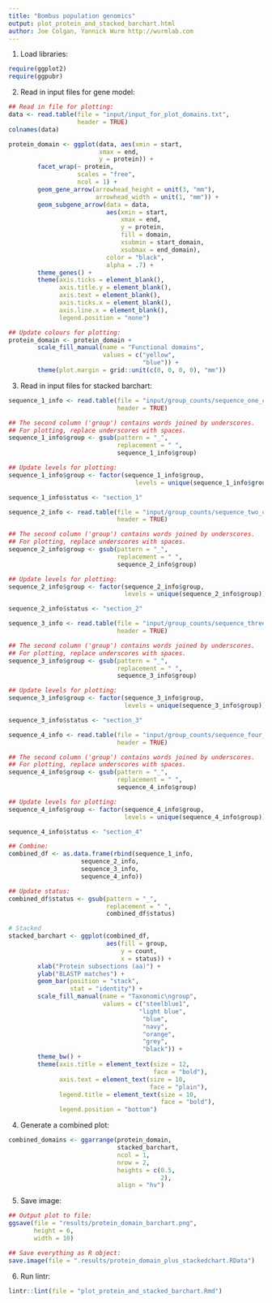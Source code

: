 ```yaml
---
title: "Bombus population genomics"
output: plot_protein_and_stacked_barchart.html
author: Joe Colgan, Yannick Wurm http://wurmlab.com
---
```


1. Load libraries:

```r
require(ggplot2)
require(ggpubr)
```

2. Read in input files for gene model:

```r
## Read in file for plotting:
data <- read.table(file = "input/input_for_plot_domains.txt",
                   header = TRUE)
colnames(data)

protein_domain <- ggplot(data, aes(xmin = start,
                         xmax = end,
                         y = protein)) +
        facet_wrap(~ protein,
                   scales = "free",
                   ncol = 1) +
        geom_gene_arrow(arrowhead_height = unit(3, "mm"),
                        arrowhead_width = unit(1, "mm")) +
        geom_subgene_arrow(data = data,
                           aes(xmin = start,
                               xmax = end,
                               y = protein,
                               fill = domain,
                               xsubmin = start_domain,
                               xsubmax = end_domain),
                           color = "black",
                           alpha = .7) +
        theme_genes() +
        theme(axis.ticks = element_blank(),
              axis.title.y = element_blank(),
              axis.text = element_blank(),
              axis.ticks.x = element_blank(),
              axis.line.x = element_blank(),
              legend.position = "none")

## Update colours for plotting:
protein_domain <- protein_domain +
        scale_fill_manual(name = "Functional domains",
                          values = c("yellow",
                                     "blue")) +
        theme(plot.margin = grid::unit(c(0, 0, 0, 0), "mm"))
```

3. Read in input files for stacked barchart:

```r
sequence_1_info <- read.table(file = "input/group_counts/sequence_one_count_modified.txt",
                              header = TRUE)

## The second column ('group') contains words joined by underscores.
## For plotting, replace underscores with spaces.
sequence_1_info$group <- gsub(pattern = "_",
                              replacement = " ",
                              sequence_1_info$group)

## Update levels for plotting:
sequence_1_info$group <- factor(sequence_1_info$group,
                                   levels = unique(sequence_1_info$group))

sequence_1_info$status <- "section_1"

sequence_2_info <- read.table(file = "input/group_counts/sequence_two_count_modified.txt",
                              header = TRUE)

## The second column ('group') contains words joined by underscores.
## For plotting, replace underscores with spaces.
sequence_2_info$group <- gsub(pattern = "_",
                              replacement = " ",
                              sequence_2_info$group)

## Update levels for plotting:
sequence_2_info$group <- factor(sequence_2_info$group,
                                levels = unique(sequence_2_info$group))

sequence_2_info$status <- "section_2"

sequence_3_info <- read.table(file = "input/group_counts/sequence_three_count_modified.txt",
                              header = TRUE)

## The second column ('group') contains words joined by underscores.
## For plotting, replace underscores with spaces.
sequence_3_info$group <- gsub(pattern = "_",
                              replacement = " ",
                              sequence_3_info$group)

## Update levels for plotting:
sequence_3_info$group <- factor(sequence_3_info$group,
                                levels = unique(sequence_3_info$group))

sequence_3_info$status <- "section_3"

sequence_4_info <- read.table(file = "input/group_counts/sequence_four_count_modified.txt",
                              header = TRUE)

## The second column ('group') contains words joined by underscores.
## For plotting, replace underscores with spaces.
sequence_4_info$group <- gsub(pattern = "_",
                              replacement = " ",
                              sequence_4_info$group)

## Update levels for plotting:
sequence_4_info$group <- factor(sequence_4_info$group,
                                levels = unique(sequence_4_info$group))

sequence_4_info$status <- "section_4"

## Combine:
combined_df <- as.data.frame(rbind(sequence_1_info,
                    sequence_2_info,
                    sequence_3_info,
                    sequence_4_info))

## Update status:
combined_df$status <- gsub(pattern = "_",
                           replacement = " ",
                           combined_df$status)

# Stacked
stacked_barchart <- ggplot(combined_df,
                           aes(fill = group,
                               y = count,
                               x = status)) +
        xlab("Protein subsections (aa)") +
        ylab("BLASTP matches") +
        geom_bar(position = "stack",
                 stat = "identity") +
        scale_fill_manual(name = "Taxonomic\ngroup",
                          values = c("steelblue1",
                                    "light blue",
                                     "blue",
                                     "navy",
                                     "orange",
                                     "grey",
                                     "black")) +
        theme_bw() +
        theme(axis.title = element_text(size = 12,
                                        face = "bold"),
              axis.text = element_text(size = 10,
                                       face = "plain"),
              legend.title = element_text(size = 10,
                                          face = "bold"),
              legend.position = "bottom")
```

4. Generate a combined plot:

```r
combined_domains <- ggarrange(protein_domain,
                              stacked_barchart,
                              ncol = 1,
                              nrow = 2,
                              heights = c(0.5,
                                          2),
                              align = "hv")
```

5. Save image:

```r
## Output plot to file:
ggsave(file = "results/protein_domain_barchart.png",
       height = 6,
       width = 10)

## Save everything as R object:
save.image(file = ".results/protein_domain_plus_stackedchart.RData")
```

6. Run lintr:

```r
lintr::lint(file = "plot_protein_and_stacked_barchart.Rmd")
```
